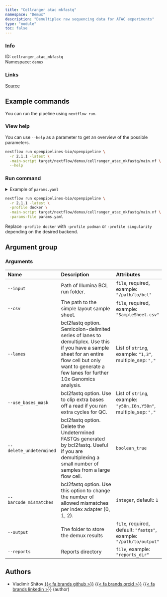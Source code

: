 ```yaml
---
title: "Cellranger atac mkfastq"
namespace: "Demux"
description: "Demultiplex raw sequencing data for ATAC experiments"
type: "module"
toc: false
---
```


::: {.column-margin}

### Info

ID: `cellranger_atac_mkfastq`  
Namespace: `demux`

### Links
[Source](https://github.com/openpipelines-bio/openpipeline/blob/2.1.1/src/demux/cellranger_atac_mkfastq/config.vsh.yaml){.btn-action .btn-sm .btn-info .btn role="button"}

:::



## Example commands

You can run the pipeline using `nextflow run`.

### View help

You can use `--help` as a parameter to get an overview of the possible parameters.

```bash
nextflow run openpipelines-bio/openpipeline \
  -r 2.1.1 -latest \
  -main-script target/nextflow/demux/cellranger_atac_mkfastq/main.nf \
  --help
```

### Run command

<details>
<summary>Example of `params.yaml`</summary>
```yaml
# Arguments
input: # please fill in - example: "/path/to/bcl"
csv: # please fill in - example: "SampleSheet.csv"
# lanes: ["1,3"]
# use_bases_mask: ["y50n,I6n,Y50n"]
delete_undetermined: false
barcode_mismatches: 1
# output: "fastqs"
# reports: "$id.$key.reports"

# Nextflow input-output arguments
publish_dir: # please fill in - example: "output/"
# param_list: "my_params.yaml"
```
</details>

```bash
nextflow run openpipelines-bio/openpipeline \
  -r 2.1.1 -latest \
  -profile docker \
  -main-script target/nextflow/demux/cellranger_atac_mkfastq/main.nf \
  -params-file params.yaml
```

:::{.callout-note}
Replace `-profile docker` with `-profile podman` or `-profile singularity` depending on the desired backend.
:::

## Argument group

### Arguments

|Name                    |Description                                                                                                                                                                                                |Attributes                                                          |
|:----------|:--------------------------------------------------|:--------------------|
|`--input`               |Path of Illumina BCL run folder.                                                                                                                                                                           |`file`, required, example: `"/path/to/bcl"`                         |
|`--csv`                 |The path to the simple layout sample sheet.                                                                                                                                                                |`file`, required, example: `"SampleSheet.csv"`                      |
|`--lanes`               |bcl2fastq option. Semicolon-delimited series of lanes to demultiplex. Use this if you have a sample sheet for an entire flow cell but only want to generate a few lanes for further 10x Genomics analysis. |List of `string`, example: `"1,3"`, multiple_sep: `","`             |
|`--use_bases_mask`      |bcl2fastq option. Use to clip extra bases off a read if you ran extra cycles for QC.                                                                                                                       |List of `string`, example: `"y50n,I6n,Y50n"`, multiple_sep: `","`   |
|`--delete_undetermined` |bcl2fastq option. Delete the Undetermined FASTQs generated by bcl2fastq. Useful if you are demultiplexing a small number of samples from a large flow cell.                                                |`boolean_true`                                                      |
|`--barcode_mismatches`  |bcl2fastq option. Use this option to change the number of allowed mismatches per index adapter (0, 1, 2).                                                                                                  |`integer`, default: `1`                                             |
|`--output`              |The folder to store the demux results                                                                                                                                                                      |`file`, required, default: `"fastqs"`, example: `"/path/to/output"` |
|`--reports`             |Reports directory                                                                                                                                                                                          |`file`, example: `"reports_dir"`                                    |

## Authors


  * Vladimir Shitov [{{< fa brands github >}}](https://github.com/vladimirshitov) [{{< fa brands orcid >}}](https://orcid.org/0000-0002-1960-8812) [{{< fa brands linkedin >}}](https://linkedin.com/in/vladimir-shitov-9a659513b) (author)

